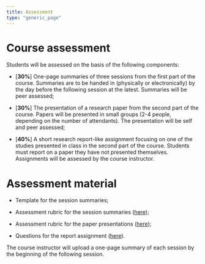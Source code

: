 ```yaml
---
title: Assessment
type: "generic_page"
---
```


# Course assessment

Students will be assessed on the basis of the following components:

- [**30%**] One-page summaries of three sessions from the first part of the course. Summaries are to be handed in (physically or electronically) by the day before the following session at the latest. Summaries will be peer assessed;

- [**30%**] The presentation of a research paper from the second part of the course. Papers will be presented in small groups (2-4 people, depending on the number of attendants). The presentation will be self and peer assessed;

- [**40%**] A short research report-like assignment focusing on one of the studies presented in class in the second part of the course. Students must report on a paper they have not presented themselves. Assignments will be assessed by the course instructor.


# Assessment material

- Template for the session summaries;

- Assessment rubric for the session summaries ([here](https://github.com/vini-macuch-silva/intro-to-psycholinguistics/tree/master/materials/Ass-rubric-summary.pdf));

- Assessment rubric for the paper presentations ([here](https://github.com/vini-macuch-silva/intro-to-psycholinguistics/tree/master/materials/Ass-rubric-presentation.pdf));

- Questions for the report assignment ([here](https://github.com/vini-macuch-silva/intro-to-psycholinguistics/tree/master/materials/Reference-final-assignment.pdf)).


<div class="alert">
The course instructor will upload a one-page summary of each session by the beginning of the following session.
</div>
